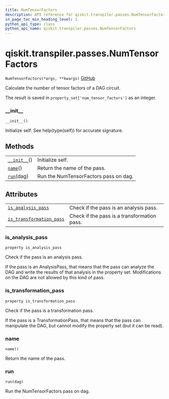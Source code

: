 ```yaml
---
title: NumTensorFactors
description: API reference for qiskit.transpiler.passes.NumTensorFactors
in_page_toc_min_heading_level: 1
python_api_type: class
python_api_name: qiskit.transpiler.passes.NumTensorFactors
---
```


# qiskit.transpiler.passes.NumTensorFactors

<span id="qiskit.transpiler.passes.NumTensorFactors" />

`NumTensorFactors(*args, **kwargs)` [GitHub](https://github.com/qiskit/qiskit/tree/stable/0.18/qiskit/transpiler/passes/analysis/num_tensor_factors.py "view source code")

Calculate the number of tensor factors of a DAG circuit.

The result is saved in `property_set['num_tensor_factors']` as an integer.

### \_\_init\_\_

<span id="qiskit.transpiler.passes.NumTensorFactors.__init__" />

`__init__()`

Initialize self. See help(type(self)) for accurate signature.

## Methods

|                                                                                                                          |                                       |
| ------------------------------------------------------------------------------------------------------------------------ | ------------------------------------- |
| [`__init__`](#qiskit.transpiler.passes.NumTensorFactors.__init__ "qiskit.transpiler.passes.NumTensorFactors.__init__")() | Initialize self.                      |
| [`name`](#qiskit.transpiler.passes.NumTensorFactors.name "qiskit.transpiler.passes.NumTensorFactors.name")()             | Return the name of the pass.          |
| [`run`](#qiskit.transpiler.passes.NumTensorFactors.run "qiskit.transpiler.passes.NumTensorFactors.run")(dag)             | Run the NumTensorFactors pass on dag. |

## Attributes

|                                                                                                                                                                  |                                             |
| ---------------------------------------------------------------------------------------------------------------------------------------------------------------- | ------------------------------------------- |
| [`is_analysis_pass`](#qiskit.transpiler.passes.NumTensorFactors.is_analysis_pass "qiskit.transpiler.passes.NumTensorFactors.is_analysis_pass")                   | Check if the pass is an analysis pass.      |
| [`is_transformation_pass`](#qiskit.transpiler.passes.NumTensorFactors.is_transformation_pass "qiskit.transpiler.passes.NumTensorFactors.is_transformation_pass") | Check if the pass is a transformation pass. |

### is\_analysis\_pass

<span id="qiskit.transpiler.passes.NumTensorFactors.is_analysis_pass" />

`property is_analysis_pass`

Check if the pass is an analysis pass.

If the pass is an AnalysisPass, that means that the pass can analyze the DAG and write the results of that analysis in the property set. Modifications on the DAG are not allowed by this kind of pass.

### is\_transformation\_pass

<span id="qiskit.transpiler.passes.NumTensorFactors.is_transformation_pass" />

`property is_transformation_pass`

Check if the pass is a transformation pass.

If the pass is a TransformationPass, that means that the pass can manipulate the DAG, but cannot modify the property set (but it can be read).

### name

<span id="qiskit.transpiler.passes.NumTensorFactors.name" />

`name()`

Return the name of the pass.

### run

<span id="qiskit.transpiler.passes.NumTensorFactors.run" />

`run(dag)`

Run the NumTensorFactors pass on dag.

